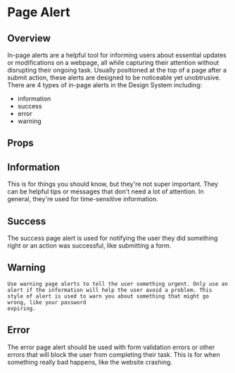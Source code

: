 
<Meta of={PageAlertsStories} />

# Page Alert

## Overview

In-page alerts are a helpful tool for informing users about essential updates or modifications on a webpage, all while capturing their attention without disrupting their ongoing task.
Usually positioned at the top of a page after a submit action, these alerts are designed to be noticeable yet unobtrusive.
There are 4 types of in-page alerts in the Design System including:

<ul>
    <li>information</li>
    <li>success</li>
    <li>error</li>
    <li>warning</li>
</ul>

<Primary />

## Props

<Controls />

## Information

This is for things you should know, but they're not super important. They can be helpful tips or messages that don't need a lot of attention. In general, they're used for time-sensitive information.

<Story of={PageAlertsStories.Info} />

## Success

The success page alert is used for notifying the user they did something right or an action was successful, like submitting a form.

<Story of={PageAlertsStories.Success} />

## Warning

    Use warning page alerts to tell the user something urgent. Only use an alert if the information will help the user avoid a problem. This style of alert is used to warn you about something that might go wrong, like your password
    expiring.

<Story of={PageAlertsStories.Warning} />

## Error

The error page alert should be used with form validation errors or other errors that will block the user from completing their task. This is for when something really bad happens, like the website crashing.

<Story of={PageAlertsStories.Error} />
